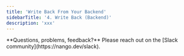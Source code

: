 ```yaml
---
title: 'Write Back From Your Backend'
sidebarTitle: '4. Write Back (Backend)'
description: 'xxx'
---
```


<Info>
**Questions, problems, feedback?** Please reach out on the [Slack community](https://nango.dev/slack).
</Info>